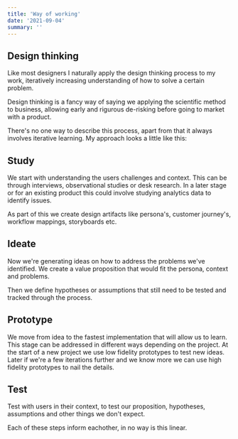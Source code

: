 ```yaml
---
title: 'Way of working'
date: '2021-09-04'
summary: ''
---
```


## Design thinking

Like most designers I naturally apply the design thinking process to my work,
iteratively increasing understanding of how to solve a certain problem.

Design thinking is a fancy way of saying we applying the scientific method to
business, allowing early and rigurous de-risking before going to market with a
product.

There's no one way to describe this process, apart from that it always involves
iterative learning. My approach looks a little like this:

## Study

We start with understanding the users challenges and context. This can be
through interviews, observational studies or desk research. In a later stage or
for an existing product this could involve studying analytics data to identify
issues.

As part of this we create design artifacts like persona's, customer journey's,
workflow mappings, storyboards etc.

## Ideate

Now we're generating ideas on how to address the problems we've identified. We
create a value proposition that would fit the persona, context and problems.

Then we define hypotheses or assumptions that still need to be tested and
tracked through the process.

## Prototype

We move from idea to the fastest implementation that will allow us to learn.
This stage can be addressed in different ways depending on the project. At the
start of a new project we use low fidelity prototypes to test new ideas. Later
if we're a few iterations further and we know more we can use high fidelity
prototypes to nail the details.

## Test

Test with users in their context, to test our proposition, hypotheses,
assumptions and other things we don't expect.

Each of these steps inform eachother, in no way is this linear.
